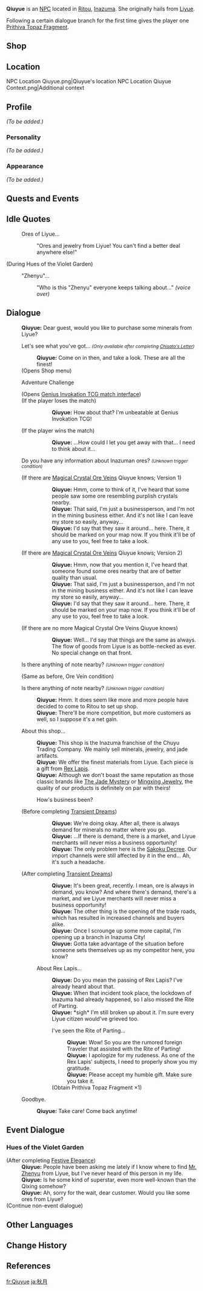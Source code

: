 {{Meta
<!-- REMOVE THIS TEMPLATE AFTER ADDING MISSING INFO -->
|missing_NPC_profile  = yes
}}
{{Character Infobox
|type             = NPC
|image            = NPC Qiuyue.png
|region           = Inazuma
|region2          = Liyue
|affiliation      = Chuyu Trading Company
|title            = Chuyu Trading Company Branch Manager
|voiceEN          = [http://www.laurenmayfield.com/ Lauren Mayfield]<ref>Twitter: [https://twitter.com/laurenamayfield/status/1418615730677768195 EN VA Self Announcement]</ref>
|dialoguereward   = {{card|Prithiva Topaz Fragment|1}}
}}
'''Qiuyue''' is an [[NPC]] located in [[Ritou]], [[Inazuma]]. She originally hails from [[Liyue]].

Following a certain dialogue branch for the first time gives the player one [[Prithiva Topaz Fragment]].

==Shop==
{{Shop/Header|note=Refreshes|total=1|vendor=Qiuyue}}
{{Shop|Iron Chunk|120|10|note=Every 3 Days|total=1}}
{{Shop|White Iron Chunk|400|10|note=Every 3 Days|total=1}}
{{Shop|Electro Crystal|1,000|5|note=Every 3 Days|total=1}}
{{Shop/Footer|note=&#32;|total=10,200}}

==Location==
<gallery>
NPC Location Qiuyue.png|Qiuyue's location
NPC Location Qiuyue Context.png|Additional context
</gallery>

==Profile==
<!-- detailed story/lore information goes here -->
''(To be added.)''

===Personality===
''(To be added.)''

===Appearance===
''(To be added.)''

==Quests and Events==
{{Quests and Events}}

==Idle Quotes==
{{Dialogue start}}
: {{DIcon|Idle}} Ores of Liyue...
:: {{A|VO Qiuyue 01.ogg}} "Ores and jewelry from Liyue! You can't find a better deal anywhere else!"
{{Dialogue end}}

;(During Hues of the Violet Garden)
{{Dialogue start}}
: {{DIcon|Idle}} "Zhenyu"...
:: {{A|VO Qiuyue Irodori 01.ogg}} "Who is this "Zhenyu" everyone keeps talking about..." ''(voice over)''
{{Dialogue end}}

==Dialogue==
{{StubDialogue|Check conditions for {{DIcon|!}}}}
{{Dialogue start}}
:'''Qiuyue:''' Dear guest, would you like to purchase some minerals from Liyue?
:{{DIcon|Shop}} Let's see what you've got... <small>''(Only available after completing [[Chisato's Letter]])''</small>
::'''Qiuyue:''' Come on in then, and take a look. These are all the finest!
:;(Opens Shop menu)
:{{DIcon|TCG}} Adventure Challenge
:;(Opens [[Genius Invokation TCG/Stage/Qiuyue/Blade of the Lone Wolf|Genius Invokation TCG match interface]])
:;(If the player loses the match)
:::'''Qiuyue:''' How about that? I'm unbeatable at Genius Invokation TCG!
:;(If the player wins the match)
:::'''Qiuyue:''' ...How could I let you get away with that... I need to think about it...
:{{DIcon|!}} Do you have any information about Inazuman ores? <small>''(Unknown trigger condition)''</small>
:;(If there are [[Magical Crystal Chunk|Magical Crystal Ore Veins]] Qiuyue knows; Version 1)
:::'''Qiuyue:''' Hmm, come to think of it, I've heard that some people saw some ore resembling purplish crystals nearby.
:::'''Qiuyue:''' That said, I'm just a businessperson, and I'm not in the mining business either. And it's not like I can leave my store so easily, anyway...
:::'''Qiuyue:''' I'd say that they saw it around... here. There, it should be marked on your map now. If you think it'll be of any use to you, feel free to take a look.
::;([[Rich Ore Reserve]]s marked on the map)
:;(If there are [[Magical Crystal Chunk|Magical Crystal Ore Veins]] Qiuyue knows; Version 2)
:::'''Qiuyue:''' Hmm, now that you mention it, I've heard that someone found some ores nearby that are of better quality than usual.
:::'''Qiuyue:''' That said, I'm just a businessperson, and I'm not in the mining business either. And it's not like I can leave my store so easily, anyway...
:::'''Qiuyue:''' I'd say that they saw it around... here. There, it should be marked on your map now. If you think it'll be of any use to you, feel free to take a look.
::;([[Rich Ore Reserve]]s marked on the map)
:;(If there are no more Magical Crystal Ore Veins Qiuyue knows)
:::'''Qiuyue:''' Well... I'd say that things are the same as always. The flow of goods from Liyue is as bottle-necked as ever. No special change on that front.
:{{DIcon|!}} Is there anything of note nearby? <small>''(Unknown trigger condition)''</small>
:;(Same as before, Ore Vein condition)
:{{DIcon|!}} Is there anything of note nearby? <small>''(Unknown trigger condition)''</small>
::'''Qiuyue:''' Hmm. It does seem like more and more people have decided to come to Ritou to set up shop.
::'''Qiuyue:''' There'll be more competition, but more customers as well, so I suppose it's a net gain.
:{{DIcon}} About this shop...
::'''Qiuyue:''' This shop is the Inazuma franchise of the Chuyu Trading Company. We mainly sell minerals, jewelry, and jade artifacts.
::'''Qiuyue:''' We offer the finest materials from Liyue. Each piece is a gift from [[Rex Lapis]].
::'''Qiuyue:''' Although we don't boast the same reputation as those classic brands like [[The Jade Mystery]] or [[Mingxing Jewelry]], the quality of our products is definitely on par with theirs!
::{{DIcon}} How's business been?
:;(Before completing [[Transient Dreams]])
:::'''Qiuyue:''' We're doing okay. After all, there is always demand for minerals no matter where you go.
:::'''Qiuyue:''' ...If there is demand, there is a market, and Liyue merchants will never miss a business opportunity!
:::'''Qiuyue:''' The only problem here is the [[Sakoku Decree]]. Our import channels were still affected by it in the end... Ah, it's such a headache.
:;(After completing [[Transient Dreams]])
:::'''Qiuyue:''' It's been great, recently. I mean, ore is always in demand, you know? And where there's demand, there's a market, and we Liyue merchants will never miss a business opportunity!
:::'''Qiuyue:''' The other thing is the opening of the trade roads, which has resulted in increased channels and buyers alike.
:::'''Qiuyue:''' Once I scrounge up some more capital, I'm opening up a branch in Inazuma City!
:::'''Qiuyue:''' Gotta take advantage of the situation before someone sets themselves up as my competitor here, you know?
::{{DIcon}} About Rex Lapis...
:::'''Qiuyue:''' Do you mean the passing of Rex Lapis? I've already heard about that.
:::'''Qiuyue:''' When that incident took place, the lockdown of Inazuma had already happened, so I also missed the Rite of Parting.
:::'''Qiuyue:''' *sigh* I'm still broken up about it. I'm sure every Liyue citizen would've grieved too.
:::{{DIcon|Reward}} I've seen the Rite of Parting...
::::'''Qiuyue:''' Wow! So you are the rumored foreign Traveler that assisted with the Rite of Parting!
::::'''Qiuyue:''' I apologize for my rudeness. As one of the Rex Lapis' subjects, I need to properly show you my gratitude.
::::'''Qiuyue:''' Please accept my humble gift. Make sure you take it.
:::;(Obtain Prithiva Topaz Fragment ×1)
:{{DIcon}} Goodbye.
::'''Qiuyue:''' Take care! Come back anytime!
{{Dialogue end}}

==Event Dialogue==
===Hues of the Violet Garden===
{{Dialogue start}}
;(After completing [[Festive Elegance]])
:'''Qiuyue:''' People have been asking me lately if I know where to find [[Xingqiu|Mr. Zhenyu]] from Liyue, but I've never heard of this person in my life.
:'''Qiuyue:''' Is he some kind of superstar, even more well-known than the Qixing somehow?
:'''Qiuyue:''' Ah, sorry for the wait, dear customer. Would you like some ores from Liyue?
;(Continue non-event dialogue)
{{Dialogue end}}

==Other Languages==
{{Other Languages
|default_hidden = 1
|en      = Qiuyue
|zhs     = 秋月
|zhs_rm  = Qiūyuè
|zht     = 秋月
|zht_rm  = Qiūyuè
|ja      = 秋月
|ja_rm   = Shuugetsu{{Assumed}}
|ko      = {{tt|추월|秋月}}
|ko_rm   = Chuwol
|es      = Qiuyue
|fr      = Qiuyue
|ru      = Цю Юэ
|th      = Qiuyue
|vi      = Qiuyue
|de      = Qiuyue
|id      = Qiuyue
|pt      = Qiuyue
|tr      = Qiuyue
|it      = Qiuyue
}}

==Change History==
{{Change History|2.0}}

==References==
{{Reflist}}

[[fr:Qiuyue]]
[[ja:秋月]]